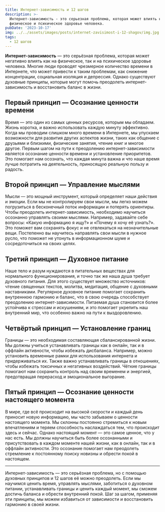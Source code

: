 ```yaml
---
title: Интернет-зависимость и 12 шагов
description: >-
  Интернет-зависимость - это серьезная проблема, которая может влиять на
  физическое и психическое здоровье человека.
pubDate: '2023-10-17'
img: ../../assets/images/posts/internet-zavisimost-i-12-shagov/img.jpg
tags:
  - 12 шагов
---
```


**Интернет-зависимость** — это серьёзная проблема, которая может негативно влиять как на физическое, так и на психическое здоровье человека. Многие люди проводят чрезмерное количество времени в Интернете, что может привести к таким проблемам, как снижение концентрации, социальная изоляция и депрессия. Однако существуют духовные принципы, которые могут помочь преодолеть интернет-зависимость и восстановить баланс в жизни.

## **Первый принцип — Осознание ценности времени**

Время — это один из самых ценных ресурсов, которым мы обладаем. Жизнь коротка, и важно использовать каждую минуту эффективно. Когда мы проводим слишком много времени в Интернете, мы упускаем возможности для развития других аспектов жизни, таких как общение с друзьями и близкими, физические занятия, чтение книг и многое другое. Первым шагом на пути к преодолению интернет-зависимости является осознание ценности времени и установление приоритетов. Это помогает нам осознать, что каждая минута важна и что наше время лучше потратить на деятельность, приносящую реальную пользу и радость.

## **Второй принцип — Управление мыслями**

Мысли — это мощный инструмент, который определяет наши действия и эмоции. Если мы не контролируем свои мысли, мы легко можем погрузиться в бесконечный поток информации и потерять ориентиры. Чтобы преодолеть интернет-зависимость, необходимо научиться осознанно управлять своими мыслями. Например, задавайте себе вопросы: «Какую информацию я ищу?» и «Почему я хочу её узнать?». Это поможет вам сохранять фокус и не отвлекаться на незначительные вещи. Постепенно вы научитесь направлять свои мысли в нужное русло, что поможет не утонуть в информационном шуме и сосредоточиться на своих целях.

## **Третий принцип — Духовное питание**

Наше тело и разум нуждаются в питательных веществах для нормального функционирования, и точно так же наша душа требует духовного питания. Для этого существует множество источников: чтение священных текстов, молитва, медитация, общение с духовными наставниками. Регулярное духовное питание помогает сохранить внутреннюю гармонию и баланс, что в свою очередь способствует преодолению интернет-зависимости. Питаемая душа становится более устойчива к стрессам и искушениям, и это помогает укрепить наш внутренний мир, что особенно важно на пути к выздоровлению.

## **Четвёртый принцип — Установление границ**

Границы — это необходимая составляющая сбалансированной жизни. Мы должны учиться устанавливать границы как в онлайн, так и в оффлайн активности, чтобы избежать дисбаланса. Например, можно установить временные рамки для использования интернета и придерживаться их. Также важно устанавливать границы в отношениях, чтобы избежать токсичных и негативных воздействий. Чёткие границы помогают нам сохранить контроль над своим временем и энергией, предотвращая перерасход и эмоциональное выгорание.

## **Пятый принцип — Осознание ценности настоящего момента**

В мире, где всё происходит на высокой скорости и каждый день приносит новую информацию, мы часто забываем о ценности настоящего момента. Мы склонны постоянно стремиться к новым впечатлениям и теряем способность наслаждаться тем, что происходит здесь и сейчас. Однако настоящий момент — это самое ценное, что у нас есть. Мы должны научиться быть более осознанными и присутствовать в каждом моменте нашей жизни, как в онлайн, так и в оффлайн активности. Это осознание помогает нам преодолеть стремление к постоянному поиску новизны и обрести покой в настоящем.

---

Интернет-зависимость — это серьёзная проблема, но с помощью духовных принципов и 12 шагов её можно преодолеть. Если мы научимся ценить время, управлять мыслями, заботиться о духовном питании, устанавливать границы и ценить каждый момент, мы сможем достичь баланса и обрести внутренний покой. Шаг за шагом, применяя эти принципы, мы можем избавиться от зависимости и восстановить гармонию в своей жизни.

